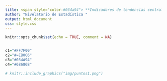 ```yaml
---
title: <span style="color:#034a94"> **Indicadores de tendencias central**</span>
author: "Nivelatorio de Estadística "
output: html_document
css: style.css
---
```


```r
knitr::opts_chunk$set(echo = TRUE, comment = NA)


c1="#FF7F00"
c2="#=EB0C6"
c3="#034A94"
c4="#686868"

```

```r
# knitr::include_graphics("img/puntos1.png")
```


<br/> <br/>





